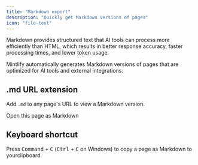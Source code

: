 ```yaml
---
title: "Markdown export"
description: "Quickly get Markdown versions of pages"
icon: "file-text"
---
```



Markdown provides structured text that AI tools can process more efficiently than HTML, which results in better response accuracy, faster processing times, and lower token usage.

Mintlify automatically generates Markdown versions of pages that are optimized for AI tools and external integrations.

## .md URL extension

Add `.md` to any page's URL to view a Markdown version.

<PreviewButton href="https://mintlify.com/docs/ai/markdown-export.md">Open this page as Markdown</PreviewButton>

## Keyboard shortcut

Press <kbd>Command</kbd> + <kbd>C</kbd> (<kbd>Ctrl</kbd> + <kbd>C</kbd> on Windows) to copy a page as Markdown to yourclipboard.
